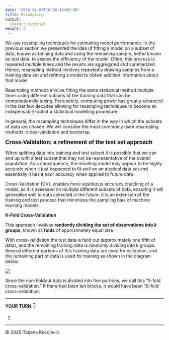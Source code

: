 ```yaml
---
date: "2016-04-09T16:50:16+02:00"
title: Resampling
output: 
  learnr::tutorial
weight: 2
---
```



We use resampling techniques for estimating model performance. In the previous section we presented the idea of fitting a model on a subset of data, known as tanning data and using the remaining sample, better known as test data, to assess the efficiency of the model. Often, this process is repeated multiple times and the results are aggregated and summarized. Hence, resampling method involves repeatedly drawing samples from a training data set and refitting a model to obtain addition information about that model. 

Resampling methods involve fitting the same statistical method multiple times using different subsets of the training data that can be computationally taxing. Fortunately, computing power has greatly advanced in the last few decades allowing for resampling techniques to become an indispensable tool of a statistical modelling procedure. 

In general, the resampling techniques differ in the way in which the subsets of data are chosen. We will consider the most commonly used resampling methods: cross-validation and bootstrap.

<p><font color="black" face="Verdana, Geneva, sans-serif" size="+1.5">**Cross-Validation: a refinement of the test set approach**</font></p>

When splitting data into training and test subset it is possible that we can end up with a test subset that may not be representative of the overall population. As a consequence, the resulting model may appear to be highly accurate when it just happened to fit well on an atypical data set and essentially it has a poor accuracy when applied to future data. 

Cross-Validation (CV), enables more assiduous accuracy checking of a model, as it is assessed on multiple different subsets of data, ensuring it will generalise well to data collected in the future. It is an extension of the training and test process that minimizes the sampling bias of machine learning models.

**K-Fold Cross-Validation**

This approach involves **randomly dividing the set of observations into _k_ groups**, known as **folds** of approximately equal size.  

With cross-validation the test data is held out (approximately one fifth of data), and the remaining training data is randomly dividing into k groups. Several different portions of this training data are used for validation, and the remaining part of data is used for training as shown in the diagram below.   


![](/module4/Resampling/images/5-fold-cv.png?width=40pc)

Since the non-holdout data is divided into five portions, we call this “5-fold cross-validation.” If there had been ten blocks, it would have been 10-fold cross-validation.



---

**YOUR TURN** 👇

1) 

----------------------------
© 2020 Tatjana Kecojevic
